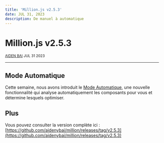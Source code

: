 ```yaml
---
title: 'Million.js v2.5.3'
date: JUL 31, 2023
description: De manuel à automatique
---
```



<div className="flex flex-col items-center gap-4">

# Million.js v2.5.3

  <small>[AIDEN BAI](https://aidenybai.com) JUL 31 2023</small>
</div>

---

<Bounties />

## Mode Automatique

Cette semaine, nous avons introduit le [Mode Automatique](/docs/automatic), une nouvelle fonctionnalité qui analyse automatiquement les composants pour vous et détermine lesquels optimiser.

<Tweet id="1685710432122593280" />

## Plus

Vous pouvez consulter la version complète ici : [https://github.com/aidenybai/million/releases/tag/v2.5.3](https://github.com/aidenybai/million/releases/tag/v2.5.3)
